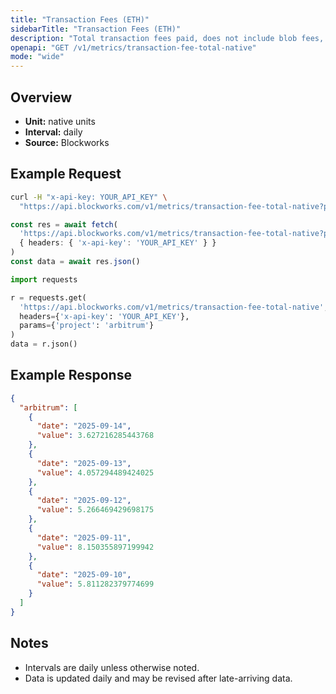 ```yaml
---
title: "Transaction Fees (ETH)"
sidebarTitle: "Transaction Fees (ETH)"
description: "Total transaction fees paid, does not include blob fees, out-of-protocol tips, or additional sources of revenue"
openapi: "GET /v1/metrics/transaction-fee-total-native"
mode: "wide"
---
```


## Overview

- **Unit:** native units
- **Interval:** daily
- **Source:** Blockworks

## Example Request

<CodeGroup>

```bash cURL
curl -H "x-api-key: YOUR_API_KEY" \
  "https://api.blockworks.com/v1/metrics/transaction-fee-total-native?project=arbitrum"
```

```typescript TypeScript
const res = await fetch(
  'https://api.blockworks.com/v1/metrics/transaction-fee-total-native?project=arbitrum',
  { headers: { 'x-api-key': 'YOUR_API_KEY' } }
)
const data = await res.json()
```

```python Python
import requests

r = requests.get(
  'https://api.blockworks.com/v1/metrics/transaction-fee-total-native',
  headers={'x-api-key': 'YOUR_API_KEY'},
  params={'project': 'arbitrum'}
)
data = r.json()
```

</CodeGroup>

## Example Response

```json
{
  "arbitrum": [
    {
      "date": "2025-09-14",
      "value": 3.627216285443768
    },
    {
      "date": "2025-09-13",
      "value": 4.057294489424025
    },
    {
      "date": "2025-09-12",
      "value": 5.266469429698175
    },
    {
      "date": "2025-09-11",
      "value": 8.150355897199942
    },
    {
      "date": "2025-09-10",
      "value": 5.811282379774699
    }
  ]
}
```

## Notes
- Intervals are daily unless otherwise noted.
- Data is updated daily and may be revised after late-arriving data.
